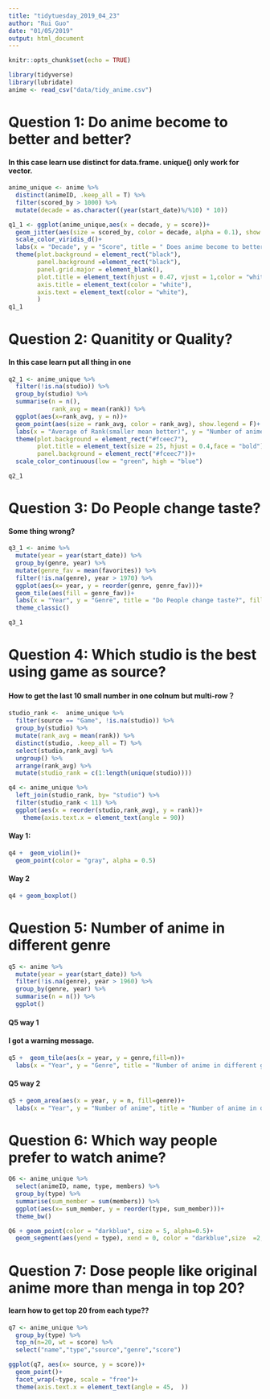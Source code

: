 ```yaml
---
title: "tidytuesday_2019_04_23"
author: "Rui Guo"
date: "01/05/2019"
output: html_document
---
```


```r
knitr::opts_chunk$set(echo = TRUE)
```

```r
library(tidyverse)
library(lubridate)
anime <- read_csv("data/tidy_anime.csv")
```

# Question 1: Do anime become to better and better?

#### In this case learn use distinct for data.frame. unique() only work for vector.

```r

anime_unique <- anime %>% 
  distinct(animeID, .keep_all = T) %>% 
  filter(scored_by > 1000) %>% 
  mutate(decade = as.character((year(start_date)%/%10) * 10))

q1_1 <- ggplot(anime_unique,aes(x = decade, y = score))+
  geom_jitter(aes(size = scored_by, color = decade, alpha = 0.1), show.legend = F)+
  scale_color_viridis_d()+
  labs(x = "Decade", y = "Score", title = " Does anime become to better?")+
  theme(plot.background = element_rect("black"),
        panel.background =element_rect("black"),
        panel.grid.major = element_blank(),
        plot.title = element_text(hjust = 0.47, vjust = 1,color = "white", size = 20 ),
        axis.title = element_text(color = "white"),
        axis.text = element_text(color = "white"), 
        )
q1_1

```

# Question 2: Quanitity or Quality?

#### In this case learn put all thing in one 

```r

q2_1 <- anime_unique %>%
  filter(!is.na(studio)) %>% 
  group_by(studio) %>% 
  summarise(n = n(),
            rank_avg = mean(rank)) %>% 
  ggplot(aes(x=rank_avg, y = n))+
  geom_point(aes(size = rank_avg, color = rank_avg), show.legend = F)+
  labs(x = "Average of Rank(smaller mean better)", y = "Number of anime from studio", title = "Quanitity or Quality?")+
  theme(plot.background = element_rect("#fceec7"),
        plot.title = element_text(size = 25, hjust = 0.4,face = "bold"), 
        panel.background = element_rect("#fceec7"))+
  scale_color_continuous(low = "green", high = "blue")

q2_1
```

# Question 3: Do People change taste? 

#### Some thing wrong?

```r

q3_1 <- anime %>% 
  mutate(year = year(start_date)) %>% 
  group_by(genre, year) %>% 
  mutate(genre_fav = mean(favorites)) %>% 
  filter(!is.na(genre), year > 1970) %>% 
  ggplot(aes(x= year, y = reorder(genre, genre_fav)))+
  geom_tile(aes(fill = genre_fav))+
  labs(x = "Year", y = "Genre", title = "Do People change taste?", fill = "Favorite")+
  theme_classic()

q3_1

```


# Question 4: Which studio is the best using game as source?

#### How to get the last 10 small number in one colnum but multi-row？ 

```r

studio_rank <-  anime_unique %>% 
  filter(source == "Game", !is.na(studio)) %>% 
  group_by(studio) %>% 
  mutate(rank_avg = mean(rank)) %>%
  distinct(studio, .keep_all = T) %>% 
  select(studio,rank_avg) %>%
  ungroup() %>% 
  arrange(rank_avg) %>%
  mutate(studio_rank = c(1:length(unique(studio))))

q4 <- anime_unique %>% 
  left_join(studio_rank, by= "studio") %>% 
  filter(studio_rank < 11) %>% 
  ggplot(aes(x = reorder(studio,rank_avg), y = rank))+
    theme(axis.text.x = element_text(angle = 90))


```

#### Way 1:

```r

q4 +  geom_violin()+
  geom_point(color = "gray", alpha = 0.5)

```


#### Way 2

```r

q4 + geom_boxplot()

```

# Question 5: Number of anime in different genre

```r

q5 <- anime %>% 
  mutate(year = year(start_date)) %>%
  filter(!is.na(genre), year > 1960) %>% 
  group_by(genre, year) %>% 
  summarise(n = n()) %>% 
  ggplot()
```

#### Q5 way 1

#### I got a warning message.

```r

q5 +  geom_tile(aes(x = year, y = genre,fill=n))+
  labs(x = "Year", y = "Genre", title = "Number of anime in different genre")

```

#### Q5 way 2

```r

q5 + geom_area(aes(x = year, y = n, fill=genre))+
  labs(x = "Year", y = "Number of anime", title = "Number of anime in different genre")

```

# Question 6: Which way people prefer to watch anime?

```r

Q6 <- anime_unique %>% 
  select(animeID, name, type, members) %>% 
  group_by(type) %>% 
  summarise(sum_member = sum(members)) %>% 
  ggplot(aes(x= sum_member, y = reorder(type, sum_member)))+
  theme_bw()

Q6 + geom_point(color = "darkblue", size = 5, alpha=0.5)+
  geom_segment(aes(yend = type), xend = 0, color = "darkblue",size  =2,alpha=0.2)

```
  
# Question 7: Dose people like original anime more than menga in top 20?

#### learn how to get top 20 from each type?? 


```r

q7 <- anime_unique %>% 
  group_by(type) %>% 
  top_n(n=20, wt = score) %>% 
  select("name","type","source","genre","score")

ggplot(q7, aes(x= source, y = score))+
  geom_point()+
  facet_wrap(~type, scale = "free")+
  theme(axis.text.x = element_text(angle = 45,  ))
```

